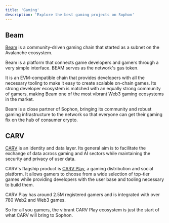 ```yaml
---
title: 'Gaming'
description: 'Explore the best gaming projects on Sophon'
---
```


## Beam

[Beam](https://onbeam.com/) is a community-driven gaming chain that started as a subnet on the Avalanche ecosystem.

Beam is a platform that connects game developers and gamers through a very simple interface. BEAM serves as the network's gas token.

It is an EVM-compatible chain that provides developers with all the necessary tooling to make it easy to create scalable on-chain games. Its strong developer ecosystem is matched with an equally strong community of gamers, making Beam one of the most vibrant Web3 gaming ecosystems in the market.

Beam is a close partner of Sophon, bringing its community and robust gaming infrastructure to the network so that everyone can get their gaming fix on the hub of consumer crypto.

## CARV

[CARV](https://carv.io/) is an identity and data layer. Its general aim is to facilitate the exchange of data across gaming and AI sectors while maintaining the security and privacy of user data.

CARV's flagship product is [CARV Play](https://play.carv.io/), a gaming distribution and social platform. It allows gamers to choose from a wide selection of top-tier games while providing developers with the user base and tooling necessary to build them.

CARV Play has around 2.5M registered gamers and is integrated with over 780 Web2 and Web3 games.

So for all you gamers, the vibrant CARV Play ecosystem is just the start of what CARV will bring to Sophon.

